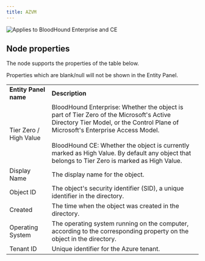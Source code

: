 ```yaml
---
title: AZVM
---
```


<img noZoom src="/assets/enterprise-AND-community-edition-pill-tag.svg" alt="Applies to BloodHound Enterprise and CE"/>


## Node properties
The node supports the properties of the table below.

<Note>
Properties which are blank/null will not be shown in the Entity Panel.
</Note>

|     |     |
| --- | --- |
| **Entity Panel name** | **Description** |
| Tier Zero / High Value | BloodHound Enterprise: Whether the object is part of Tier Zero of the Microsoft's Active Directory Tier Model, or the Control Plane of Microsoft's Enterprise Access Model.  <br/>  <br/>BloodHound CE: Whether the object is currently marked as High Value. By default any object that belongs to Tier Zero is marked as High Value. |
| Display Name | The display name for the object. |
| Object ID | The object's security identifier (SID), a unique identifier in the directory. |
| Created | The time when the object was created in the directory. |
| Operating System | The operating system running on the computer, according to the corresponding property on the object in the directory. |
| Tenant ID | Unique identifier for the Azure tenant. |

